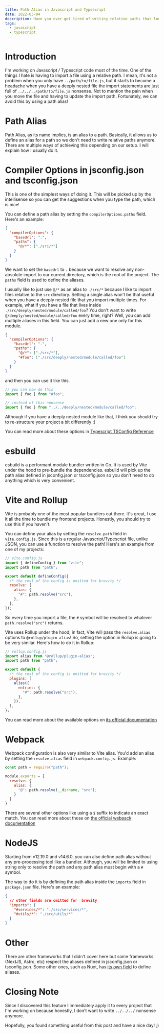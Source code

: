 ```yaml
---
title: Path Alias in Javascript and Typescript
date: 2022-03-04
description: Have you ever got tired of writing relative paths that look like ../../../ ? No worries, path alias to the rescue!
tags:
  - javascript
  - typescript
---
```


# Introduction

I'm working on Javascript / Typescript code most of the time. One of the things I hate is having to import a file using a relative path. I mean, it's not a problem when you only have `../path/to/file.js`, but it starts to become a headache when you have a deeply nested file the import statements are just full of `../../../path/to/file.js` nonsense. Not to mention the pain when you move the file and having to update the import path. Fortunately, we can avoid this by using a path alias!

# Path Alias

Path Alias, as its name implies, is an alias to a path. Basically, it allows us to define an alias for a path so we don't need to write relative paths anymore. There are multiple ways of achieving this depending on our setup. I will explain how I usually do it.

# Compiler Options in jsconfig.json and tsconfig.json

This is one of the simplest ways of doing it. This will be picked up by the intellisense so you can get the suggestions when you type the path, which is nice!

You can define a path alias by setting the `compilerOptions.paths` field. Here's an example:

```json
{
  "compilerOptions": {
    "baseUrl": ".",
    "paths": {
      "@/*": ["./src/*"]
    }
  }
}
```

We want to set the `baseUrl` to `.` because we want to resolve any non-absolute import to our current directory, which is the root of the project. The `paths` field is used to define the aliases.

I usually like to just use `@/*` as an alias to `./src/*` because I like to import files relative to the `src` directory. Setting a single alias won't be that useful when you have a deeply nested file that you import multiple times. For example, what if you have a file that lives inside `./src/deeply/nested/module/called/foo`? You don't want to write `@/deeply/nested/module/called/foo` every time, right? Well, you can add multiple aliases in this field. You can just add a new one only for this module.

```json
{
  "compilerOptions": {
    "baseUrl": ".",
    "paths": {
      "@/*": ["./src/*"],
      "#foo": ["./src/deeply/nested/module/called/foo"]
    }
  }
}
```

and then you can use it like this.

```javascript
// you can now do this
import { foo } from "#foo";

// instead of this nonsense
import { foo } from "../../deeply/nested/module/called/foo";
```

Although if you have a deeply nested module like that, I think you should try to re-structure your project a bit differently ;)

You can read more about these options in [Typescript TSConfig Reference](https://www.typescriptlang.org/tsconfig)

# esbuild

esbuild is a performant module bundler written in Go. It is used by Vite under the hood to pre-bundle the dependencies. esbuild will pick up the path alias defined in jsconfig.json or tsconfig.json so you don't need to do anything which is very convenient.

# Vite and Rollup

Vite is probably one of the most popular bundlers out there. It's great, I use it all the time to bundle my frontend projects. Honestly, you should try to use this if you haven't.

You can define your alias by setting the `resolve.path` field in `vite.config.js`. Since this is a regular Javascript/Typescript file, unlike JSON, you can use a function to resolve the path! Here's an example from one of my projects:

```javascript
// vite.config.js
import { defineConfig } from "vite";
import path from "path";

export default defineConfig({
  /* the rest of the config is omitted for brevity */
  resolve: {
    alias: {
      "#": path.resolve("src"),
    },
  },
});
```

So every time you import a file, the `#` symbol will be resolved to whatever `path.resolve("src")` returns.

Vite uses Rollup under the hood, in fact, Vite will pass the `resolve.alias` options to `@rollup/plugin-alias`! So, setting the option in Rollup is going to be very similar. Here's how to do it in Rollup:

```javascript
// rollup.config.js
import alias from "@rollup/plugin-alias";
import path from "path";

export default {
  /* the rest of the config is omitted for brevity */
  plugins: [
    alias({
      entries: {
        "#": path.resolve("src"),
      },
    }),
  ],
};
```

You can read more about the available options on [its official documentation](https://github.com/rollup/plugins/tree/master/packages/alias)

# Webpack

Webpack configuration is also very similar to Vite alias. You'd add an alias by setting the `resolve.alias` field in `webpack.config.js`. Example:

```javascript
const path = require("path");

module.exports = {
  resolve: {
    alias: {
      "@": path.resolve(__dirname, "src");
    }
  }
}
```

There are several other options like using a `$` suffix to indicate an exact match. You can read more about those on [the official webpack documentation](https://webpack.js.org/configuration/resolve/)

# NodeJS

Starting from v12.19.0 and v14.6.0, you can also define path alias without any pre-processing tool like a bundler. Although, you will be limited to using string only to resolve the path and any path alias must begin with a `#` symbol.

The way to do it is by defining the path alias inside the `imports` field in `package.json` file. Here's an example:

```json
{
  // other fields are omitted for  brevity
  "imports": {
    "#services/*": "./src/services/*",
    "#utils/*": "./src/utils/*"
  }
}
```

# Other

There are other frameworks that I didn't cover here but some frameworks (NextJS, Astro, etc) respect the aliases defined in jsconfig.json or tsconfig.json. Some other ones, such as Nuxt, has [its own field](https://nuxtjs.org/docs/configuration-glossary/configuration-alias/) to define aliases.

# Closing Note

Since I discovered this feature I immediately apply it to every project that I'm working on because honestly, I don't want to write `../../../` nonsense anymore.

Hopefully, you found something useful from this post and have a nice day! ;)
